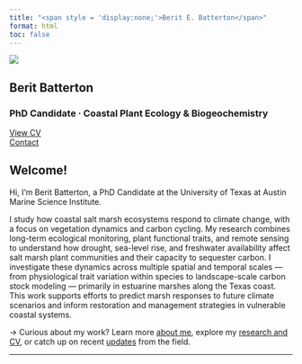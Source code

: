 ```yaml
---
title: "<span style = 'display:none;'>Berit E. Batterton</span>"
format: html
toc: false
---
```


![](files/banner.jpg){.hidden}

::: {.splash-header .text-center}
# Berit Batterton

### PhD Candidate · Coastal Plant Ecology & Biogeochemistry

[View CV](cv.qmd){.btn .btn-primary}\
[Contact](mailto:b.batterton@utexas.edu){.btn .btn-outline}
:::

::: justify
# Welcome!

Hi, I'm Berit Batterton, a PhD Candidate at the University of Texas at Austin Marine Science Institute.

I study how coastal salt marsh ecosystems respond to climate change, with a focus on vegetation dynamics and carbon cycling. My research combines long-term ecological monitoring, plant functional traits, and remote sensing to understand how drought, sea-level rise, and freshwater availability affect salt marsh plant communities and their capacity to sequester carbon. I investigate these dynamics across multiple spatial and temporal scales — from physiological trait variation within species to landscape-scale carbon stock modeling — primarily in estuarine marshes along the Texas coast. This work supports efforts to predict marsh responses to future climate scenarios and inform restoration and management strategies in vulnerable coastal systems.

→ Curious about my work? Learn more [about me](about.qmd), explore my [research and CV](cv.qmd), or catch up on recent [updates](news.qmd) from the field.
:::

------------------------------------------------------------------------
